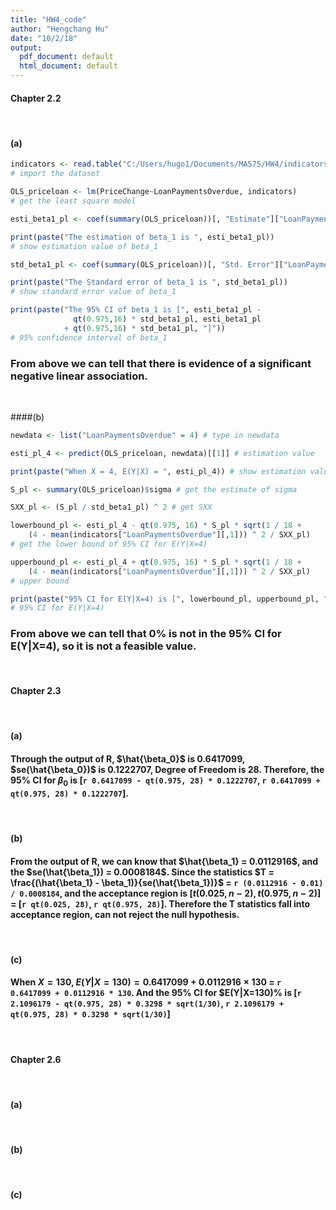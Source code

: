 ```yaml
---
title: "HW4_code"
author: "Hengchang Hu"
date: "10/2/18"
output:
  pdf_document: default
  html_document: default
---
```

#### Chapter 2.2
&nbsp;

#### (a)

```r
indicators <- read.table("C:/Users/hugo1/Documents/MA575/HW4/indicators.txt", header = TRUE) 
# import the dataset

OLS_priceloan <- lm(PriceChange~LoanPaymentsOverdue, indicators) 
# get the least square model

esti_beta1_pl <- coef(summary(OLS_priceloan))[, "Estimate"]["LoanPaymentsOverdue"][[1]]

print(paste("The estimation of beta_1 is ", esti_beta1_pl))
# show estimation value of beta_1

std_beta1_pl <- coef(summary(OLS_priceloan))[, "Std. Error"]["LoanPaymentsOverdue"][[1]] 

print(paste("The Standard error of beta_1 is ", std_beta1_pl))
# show standard error value of beta_1

print(paste("The 95% CI of beta_1 is [", esti_beta1_pl - 
              qt(0.975,16) * std_beta1_pl, esti_beta1_pl
            + qt(0.975,16) * std_beta1_pl, "]"))
# 95% confidence interval of beta_1
```

### From above we can tell that there is evidence of a significant negative linear association.
&nbsp;

####(b)

```r
newdata <- list("LoanPaymentsOverdue" = 4) # type in newdata

esti_pl_4 <- predict(OLS_priceloan, newdata)[[1]] # estimation value

print(paste("When X = 4, E(Y|X) = ", esti_pl_4)) # show estimation value

S_pl <- summary(OLS_priceloan)$sigma # get the estimate of sigma

SXX_pl <- (S_pl / std_beta1_pl) ^ 2 # get SXX

lowerbound_pl <- esti_pl_4 - qt(0.975, 16) * S_pl * sqrt(1 / 18 + 
    (4 - mean(indicators["LoanPaymentsOverdue"][,1])) ^ 2 / SXX_pl)
# get the lower bound of 95% CI for E(Y|X=4)

upperbound_pl <- esti_pl_4 + qt(0.975, 16) * S_pl * sqrt(1 / 18 + 
    (4 - mean(indicators["LoanPaymentsOverdue"][,1])) ^ 2 / SXX_pl)
# upper bound

print(paste("95% CI for E(Y|X=4) is [", lowerbound_pl, upperbound_pl, "]"))
# 95% CI for E(Y|X=4)
```

### From above we can tell that 0% is not in the 95% CI for E(Y|X=4), so it is not a feasible value.
&nbsp;

#### Chapter 2.3
&nbsp;

#### (a)

#### Through the output of R, $\hat{\beta_0}$ is 0.6417099, $se(\hat{\beta_0})$ is 0.1222707, Degree of Freedom is 28. Therefore, the 95% CI for $\beta_0$ is [`r 0.6417099 - qt(0.975, 28) * 0.1222707`, `r 0.6417099 + qt(0.975, 28) * 0.1222707`].
&nbsp;

#### (b)

#### From the output of R, we can know that $\hat{\beta_1} = 0.0112916$, and the $se(\hat{\beta_1}) = 0.0008184$. Since the statistics $T = \frac{(\hat{\beta_1} - \beta_1)}{se(\hat{\beta_1})}$ = `r (0.0112916 - 0.01) / 0.0008184`, and the acceptance region is $\big[t(0.025, n-2), t(0.975, n-2)\big]$ = [`r qt(0.025, 28)`, `r qt(0.975, 28)`]. Therefore the T statistics fall into acceptance region, can not reject the null hypothesis.
&nbsp;

#### (c)

#### When $X=130$, $E(Y|X=130) = 0.6417099 + 0.0112916 \times 130$ = `r 0.6417099 + 0.0112916 * 130`. And the 95% CI for $E(Y|X=130)% is [`r 2.1096179 - qt(0.975, 28) * 0.3298 * sqrt(1/30)`, `r 2.1096179 + qt(0.975, 28) * 0.3298 * sqrt(1/30)`]
&nbsp;

#### Chapter 2.6
&nbsp;

#### (a)

\begin{equation*}
\begin{split}
(y_i - \hat{y_i}) &= y_i - \hat{\beta_0} - \hat{\beta_1} x_i \\
&= y_i - (\bar{y} - \hat{\beta_1} \bar{x}) - \hat{\beta_1} x_i \\
&= (y_i - \bar{y}) - \hat{\beta_1} (x_i - \bar{x})
\end{split}
\end{equation*}

&nbsp;

#### (b)

\begin{equation*}
\begin{split}
(\hat{y_i} - \bar{y}) &= \hat{\beta_0} + \hat{\beta_1} x_i - \bar{y} \\
&= \bar{y} - \hat{\beta_1} \bar{x} + \hat{\beta_1} x_i - \bar{y} \\
&= \hat{\beta_1}(x_i - \bar{x})
\end{split}
\end{equation*}

&nbsp;

#### (c)

\begin{equation*}
\begin{split}
\sum_{i=1}^{n}(y_i - \hat{y_i})(\hat{y_i} - \bar{y}) &= \sum_{i=1}^{n}\big[(y_i - \bar{y}) - \hat{\beta_1} (x_i - \bar{x})\big] \hat{\beta_1}(x_i - \bar{x}) \\
&= \hat{\beta_1} \Big(\sum_{i=1}^{n} (y_i - \bar{y})(x_i - \bar{x}) - \hat{\beta_1} \sum_{i=1}^{n} (x_i - \bar{x})^2 \Big) \\
&= \hat{\beta_1} \Big(SXY - \frac{SXY}{SXX} SXX\Big) \\
&= 0
\end{split}
\end{equation*}






